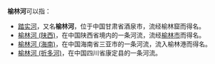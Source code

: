 '''榆林河'''可以指：
*[[踏实河|踏实河]]，又名'''榆林河'''，位于中国甘肃省酒泉市，流经榆林窟而得名。
*[[榆林河_(陕西)|榆林河 (陕西)]]，在中国陕西省境内的一条河流，流经[[榆林市|榆林市]]而得名。
*[[榆林河_(海南)|榆林河 (海南)]]，在中国海南省三亚市的一条河流，流入榆林港而得名。
*[[榆林河_(折多河)|榆林河 (折多河)]]，在中国四川省康定县的一条河流。

{{disambig|Cat=三字中国地名消歧义}}